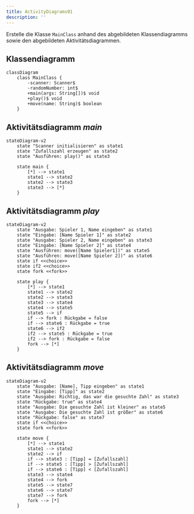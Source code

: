 ```yaml
---
title: ActivityDiagrams01
description: ''
---
```



Erstelle die Klasse `MainClass` anhand des abgebildeten Klassendiagramms sowie
den abgebildeten Aktivitätsdiagrammen.

## Klassendiagramm

```mermaid
classDiagram
    class MainClass {
        -scanner: Scanner$
        -randomNumber: int$
        +main(args: String[])$ void
        +play()$ void
        +move(name: String)$ boolean
    }
```

## Aktivitätsdiagramm _main_

```mermaid
stateDiagram-v2
    state "Scanner initialisieren" as state1
    state "Zufallszahl erzeugen" as state2
    state "Ausführen: play()" as state3

    state main {
        [*] --> state1
        state1 --> state2
        state2 --> state3
        state3 --> [*]
    }
```

## Aktivitätsdiagramm _play_

```mermaid
stateDiagram-v2
    state "Ausgabe: Spieler 1, Name eingeben" as state1
    state "Eingabe: [Name Spieler 1]" as state2
    state "Ausgabe: Spieler 2, Name eingeben" as state3
    state "Eingabe: [Name Spieler 2]" as state4
    state "Ausführen: move([Name Spieler1])" as state5
    state "Ausführen: move([Name Spieler 2])" as state6
    state if <<choice>>
    state if2 <<choice>>
    state fork <<fork>>

    state play {
        [*] --> state1
        state1 --> state2
        state2 --> state3
        state3 --> state4
        state4 --> state5
        state5 --> if
        if --> fork : Rückgabe = false
        if --> state6 : Rückgabe = true
        state6 --> if2
        if2 --> state5 : Rückgabe = true
        if2 --> fork : Rückgabe = false
        fork --> [*]
    }
```

## Aktivitätsdiagramm _move_

```mermaid
stateDiagram-v2
    state "Ausgabe: [Name], Tipp eingeben" as state1
    state "Eingabe: [Tipp]" as state2
    state "Ausgabe: Richtig, das war die gesuchte Zahl" as state3
    state "Rückgabe: true" as state4
    state "Ausgabe: Die gesuchte Zahl ist kleiner" as state5
    state "Ausgabe: Die gesuchte Zahl ist größer" as state6
    state "Rückgabe: false" as state7
    state if <<choice>>
    state fork <<fork>>

    state move {
        [*] --> state1
        state1 --> state2
        state2 --> if
        if --> state3 : [Tipp] = [Zufallszahl]
        if --> state5 : [Tipp] > [Zufallszahl]
        if --> state6 : [Tipp] < [Zufallszahl]
        state3 --> state4
        state4 --> fork
        state5 --> state7
        state6 --> state7
        state7 --> fork
        fork --> [*]
    }
```

<Exercise pullRequest="35" branchSuffix="activity-diagrams/01" />

